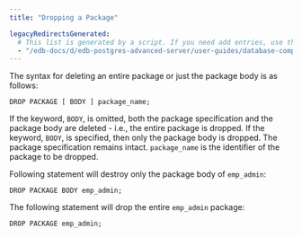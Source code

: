 ```yaml
---
title: "Dropping a Package"

legacyRedirectsGenerated:
  # This list is generated by a script. If you need add entries, use the `legacyRedirects` key.
  - "/edb-docs/d/edb-postgres-advanced-server/user-guides/database-compatibility-for-oracle-developers-built-in-package-guide/11/Database_Compatibility_for_Oracle_Developers_Built-in_Package_Guide.1.11.html"
---
```


The syntax for deleting an entire package or just the package body is as follows:

```text
DROP PACKAGE [ BODY ] package_name;
```

If the keyword, `BODY`, is omitted, both the package specification and the package body are deleted - i.e., the entire package is dropped. If the keyword, `BODY`, is specified, then only the package body is dropped. The package specification remains intact. `package_name` is the identifier of the package to be dropped.

Following statement will destroy only the package body of `emp_admin`:

```text
DROP PACKAGE BODY emp_admin;
```

The following statement will drop the entire `emp_admin` package:

```text
DROP PACKAGE emp_admin;
```
